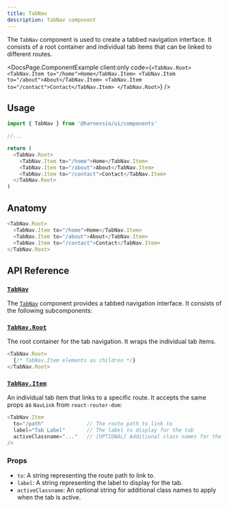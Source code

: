 ```yaml
---
title: TabNav
description: TabNav component
---
```


The `TabNav` component is used to create a tabbed navigation interface. It consists of a root container and individual tab items that can be linked to different routes.


<DocsPage.ComponentExample
  client:only
  code={`<TabNav.Root>
  <TabNav.Item to="/home">Home</TabNav.Item>
  <TabNav.Item to="/about">About</TabNav.Item>
  <TabNav.Item to="/contact">Contact</TabNav.Item>
</TabNav.Root>`}
/>

## Usage

```typescript jsx
import { TabNav } from '@harnessio/ui/components'

//...

return (
  <TabNav.Root>
    <TabNav.Item to="/home">Home</TabNav.Item>
    <TabNav.Item to="/about">About</TabNav.Item>
    <TabNav.Item to="/contact">Contact</TabNav.Item>
  </TabNav.Root>
)
```

## Anatomy

```typescript jsx
<TabNav.Root>
  <TabNav.Item to="/home">Home</TabNav.Item>
  <TabNav.Item to="/about">About</TabNav.Item>
  <TabNav.Item to="/contact">Contact</TabNav.Item>
</TabNav.Root>
```

## API Reference

### [`TabNav`](packages/ui/src/components/tabnav.tsx)

The [`TabNav`](packages/ui/src/components/tabnav.tsx) component provides a tabbed navigation interface. It consists of the following subcomponents:

### [`TabNav.Root`](packages/ui/src/components/tabnav.tsx)

The root container for the tab navigation. It wraps the individual tab items.

```typescript jsx
<TabNav.Root>
  {/* TabNav.Item elements as children */}
</TabNav.Root>
```

### [`TabNav.Item`](packages/ui/src/components/tabnav.tsx)

An individual tab item that links to a specific route. It accepts the same props as `NavLink` from `react-router-dom`:

```typescript jsx
<TabNav.Item
  to="/path"              // The route path to link to
  label="Tab Label"       // The label to display for the tab
  activeClassname="..."   // [OPTIONAL] Additional class names for the active state
/>
```

### Props

- `to`: A string representing the route path to link to.
- `label`: A string representing the label to display for the tab.
- `activeClassname`: An optional string for additional class names to apply when the tab is active.
